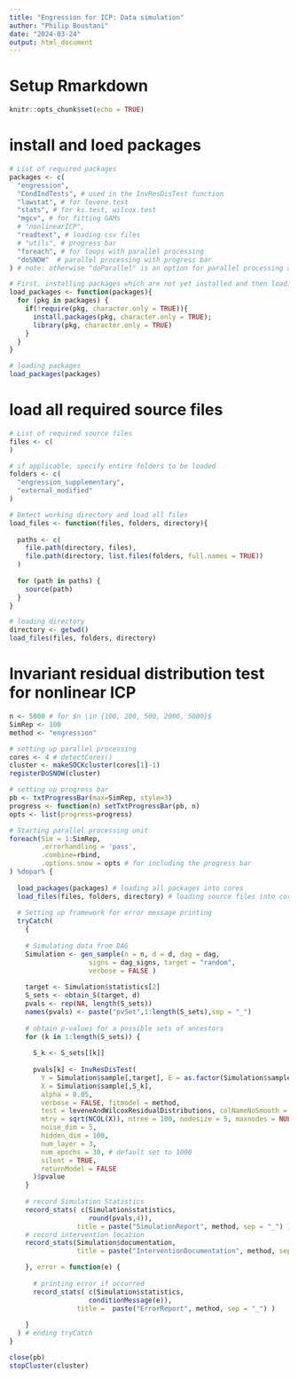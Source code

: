 ```yaml
---
title: "Engression for ICP: Data simulation"
author: "Philip Boustani"
date: "2024-03-24"
output: html_document
---
```


# Setup Rmarkdown

```r
knitr::opts_chunk$set(echo = TRUE)
```

# install and loed packages

```r
# List of required packages
packages <- c(
  "engression",
  "CondIndTests", # used in the InvResDisTest function
  "lawstat", # for levene.test
  "stats", # for ks.test, wilcox.test
  "mgcv", # for fitting GAMs
  # "nonlinearICP",
  "readtext", # loading csv files
  # "utils", # progress bar 
  "foreach", # for loops with parallel processing
  "doSNOW"  # parallel processing with progress bar 
) # note: otherwise "doParallel" is an option for parallel processing as well 

# First, installing packages which are not yet installed and then loading all of them
load_packages <- function(packages){
  for (pkg in packages) {
    if(!require(pkg, character.only = TRUE)){
      install.packages(pkg, character.only = TRUE);
      library(pkg, character.only = TRUE)
    }
  }
}

# loading packages
load_packages(packages)
```

# load all required source files

```r
# List of required source files
files <- c(
)

# if applicable, specify entire folders to be loaded
folders <- c(
  "engression_supplementary",
  "external_modified"
)

# Detect working directory and load all files 
load_files <- function(files, folders, directory){
  
  paths <- c(
    file.path(directory, files),
    file.path(directory, list.files(folders, full.names = TRUE))
  )
  
  for (path in paths) {
    source(path)
  }
}

# loading directory  
directory <- getwd()
load_files(files, folders, directory)
```


# Invariant residual distribution test for nonlinear ICP

```r
n <- 5000 # for $n \in {100, 200, 500, 2000, 5000}$ 
SimRep <- 100
method <- "engression"

# setting up parallel processing
cores <- 4 # detectCores()
cluster <- makeSOCKcluster(cores[1]-1)
registerDoSNOW(cluster)

# setting up progress bar
pb <- txtProgressBar(max=SimRep, style=3)
progress <- function(n) setTxtProgressBar(pb, n)
opts <- list(progress=progress)

# Starting parallel processing unit
foreach(Sim = 1:SimRep, 
        .errorhandling = 'pass', 
        .combine=rbind, 
        .options.snow = opts # for including the progress bar
) %dopar% { 
                    
  load_packages(packages) # loading all packages into cores
  load_files(files, folders, directory) # loading source files into cores
  
  # Setting up framework for error message printing
  tryCatch(
    {
      
    # Simulating data from DAG
    Simulation <- gen_sample(n = n, d = d, dag = dag, 
                    signs = dag_signs, target = "random", 
                    verbose = FALSE )
    
    target <- Simulation$statistics[2]
    S_sets <- obtain_S(target, d)
    pvals <- rep(NA, length(S_sets))
    names(pvals) <- paste("pvSet",1:length(S_sets),sep = "_")
    
    # obtain p-values for a possible sets of ancestors 
    for (k in 1:length(S_sets)) {
      
      S_k <- S_sets[[k]]
      
      pvals[k] <- InvResDisTest(
        Y = Simulation$sample[,target], E = as.factor(Simulation$sample[,"E"]), 
        X = Simulation$sample[,S_k], 
        alpha = 0.05,
        verbose = FALSE, fitmodel = method,
        test = leveneAndWilcoxResidualDistributions, colNameNoSmooth = NULL,
        mtry = sqrt(NCOL(X)), ntree = 100, nodesize = 5, maxnodes = NULL,
        noise_dim = 5,
        hidden_dim = 100,
        num_layer = 3,
        num_epochs = 30, # default set to 1000
        silent = TRUE, 
        returnModel = FALSE
      )$pvalue
    }
    
    # record Simulation Statistics
    record_stats( c(Simulation$statistics,
                    round(pvals,4)),
                 title = paste("SimulationReport", method, sep = "_") )
    # record intervention location
    record_stats(Simulation$documentation, 
                 title = paste("InterventionDocumentation", method, sep = "_") )

    }, error = function(e) { 
      
      # printing error if occurred
      record_stats( c(Simulation$statistics, 
                    conditionMessage(e)),
                 title =  paste("ErrorReport", method, sep = "_") )
    
    } 
  ) # ending tryCatch
}

close(pb)
stopCluster(cluster)
```


